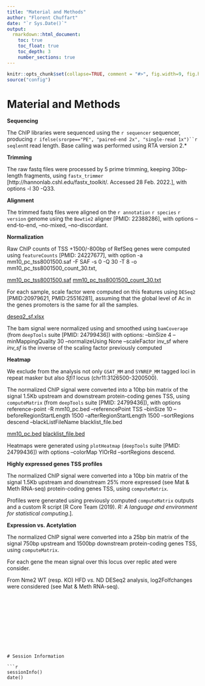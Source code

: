 ```yaml
---
title: "Material and Methods"
author: "Florent Chuffart"
date: "`r Sys.Date()`"
output:
  rmarkdown::html_document:
    toc: true
    toc_float: true
    toc_depth: 3
    number_sections: true
---
```



```r
knitr::opts_chunk$set(collapse=TRUE, comment = "#>", fig.width=9, fig.height=6, eval=TRUE, echo=FALSE, results="hide")
source("config")
```



# Material and Methods


**Sequencing**

The ChIP libraries were sequenced using the `r sequencer` sequencer, producing `r ifelse(srorpe=="PE", "paired-end 2x", "single-read 1x")``r seqlen`nt read length.
Base calling was performed using RTA version 2.*

**Trimming**

The raw fastq files were processed by 5 prime trimming, keeping 30bp-length fragments, using `fastx_trimmer` [http://hannonlab.cshl.edu/fastx_toolkit/. Accessed 28 Feb. 2022.], with options -l 30 -Q33. 

**Alignment**

The trimmed fastq files were aligned on the `r annotation` `r species` `r version` genome using the `Bowtie2` aligner [PMID: 22388286], with options –end-to-end, –no-mixed, –no-discordant. 


**Normalization**

Raw ChIP counts of TSS +1500/-800bp of RefSeq genes were computed using `featureCounts` [PMID: 24227677], with option -a mm10_pc_tss8001500.saf -F SAF -s 0 -Q 30 -T 8 -o mm10_pc_tss8001500_count_30.txt, 

[mm10_pc_tss8001500.saf](./mm10_pc_tss8001500.saf) [mm10_pc_tss8001500_count_30.txt](./mm10_pc_tss8001500_count_30.txt)

For each sample, scale factor were computed on this features using `DESeq2` [PMID:20979621, PMID:25516281], assuming that the global level of Ac in the genes promoters is the same for all the samples.

[deseq2_sf.xlsx](.\deseq2_sf.xlsx)

The bam signal were normalized using and smoothed using `bamCoverage` (from `deepTools` suite [PMID: 24799436])
with options: --binSize 4 --minMappingQuality 30 --normalizeUsing None --scaleFactor inv_sf
where *inv_sf* is the inverse of the scaling factor previously computed
  

**Heatmap**

We exclude from the analysis not only `GSAT_MM` and `SYNREP_MM` tagged loci in repeat masker but also *Sfi1* locus (chr11:3126500-3200500).

The normalized ChIP signal were converted into a 10bp bin matrix of the signal 1.5Kb upstream and downstream protein-coding genes TSS, using `computeMatrix` (from `deepTools` suite [PMID: 24799436]), with options reference-point -R mm10_pc.bed --referencePoint TSS --binSize 10 --beforeRegionStartLength 1500 --afterRegionStartLength 1500 --sortRegions descend --blackListFileName blacklist_file.bed

[mm10_pc.bed](./mm10_pc.bed) 
[blacklist_file.bed](./blacklist_file.bed)

Heatmaps were generated using `plotHeatmap` (`deepTools` suite [PMID: 24799436]) with options --colorMap YlOrRd --sortRegions descend.

**Highly expressed genes TSS profiles**

The normalized ChIP signal were converted into a 10bp bin matrix of the signal 1.5Kb upstream and downstream 25% more expressed (see Mat & Meth RNA-seq) protein-coding genes TSS, using `computeMatrix`.

Profiles were generated using previously computed `computeMatrix` outputs and a custom R script [R Core Team (2019). *R: A language and environment for statistical computing*.]. 

**Expression vs. Acetylation**

The normalized ChIP signal were converted into a 25bp bin matrix of the signal 750bp upstream and 1500bp downstream protein-coding genes TSS, using `computeMatrix`.

For each gene the mean signal over this locus over replic ated were consider.

From Nme2 WT (resp. KO) HFD *vs.* ND DESeq2 analysis, log2Folfchanges were considered (see Mat & Meth RNA-seq).

```











# Session Information

```r
sessionInfo()
date()
```




























